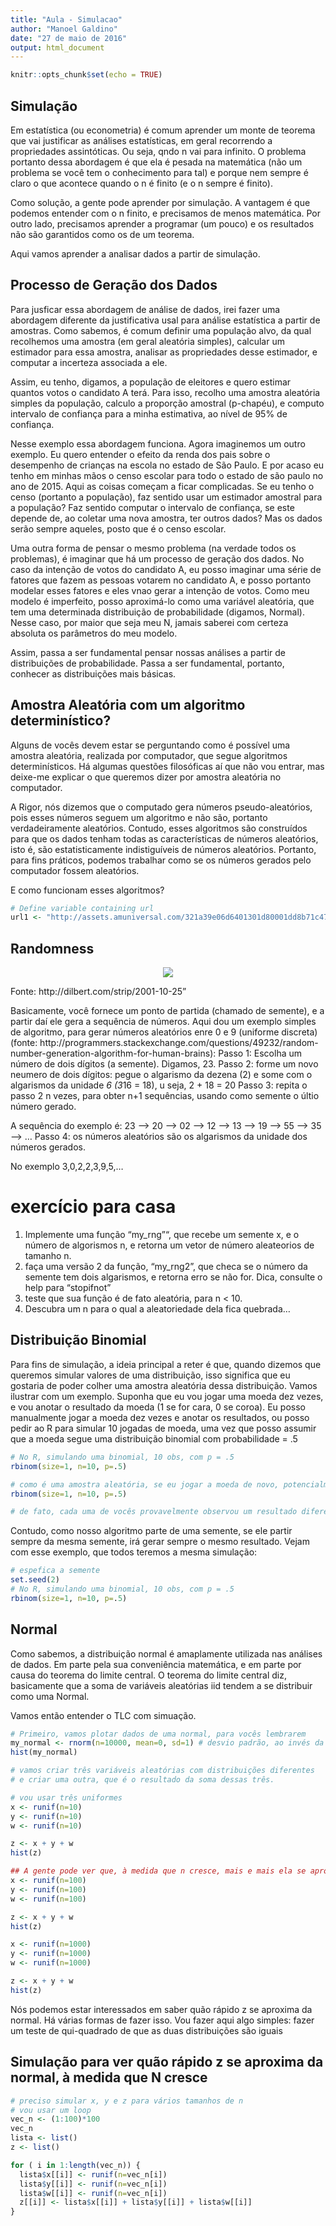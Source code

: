 ```yaml
---
title: "Aula - Simulacao"
author: "Manoel Galdino"
date: "27 de maio de 2016"
output: html_document
---
```


```r
knitr::opts_chunk$set(echo = TRUE)
```

## Simulação

Em estatística (ou econometria) é comum aprender um monte de teorema que vai justificar as análises estatísticas, em geral recorrendo a propriedades assintóticas. Ou seja, qndo n vai para infinito. O problema portanto dessa abordagem é que ela é pesada na matemática (não um problema se você tem o conhecimento para tal) e porque nem sempre é claro o que acontece quando o n é finito (e o n sempre é finito).

Como solução, a gente pode aprender por simulação. A vantagem é que podemos entender com o n finito, e precisamos de menos matemática. Por outro lado, precisamos aprender a programar (um pouco) e os resultados não são garantidos como os de um teorema.

Aqui vamos aprender a analisar dados a partir de simulação.

## Processo de Geração dos Dados
Para jusficar essa abordagem de análise de dados, irei fazer uma abordagem diferente da justificativa usal para análise estatística a partir de amostras. Como sabemos, é comum definir uma população alvo, da qual recolhemos uma amostra (em geral aleatória simples), calcular um estimador para essa amostra, analisar as propriedades desse estimador, e computar a incerteza associada a ele.

Assim, eu tenho, digamos, a população de eleitores e quero estimar quantos votos o candidato A terá. Para isso, recolho uma amostra aleatória simples da população, calculo a proporção amostral (p-chapéu), e computo intervalo de confiança para a minha estimativa, ao nível de 95% de confiança.

Nesse exemplo essa abordagem funciona. Agora imaginemos um outro exemplo. Eu quero entender o efeito da renda dos pais sobre o desempenho de crianças na escola no estado de São Paulo. E por acaso eu tenho em minhas mãos o censo escolar para todo o estado de são paulo no ano de 2015. Aqui as coisas começam a ficar complicadas. Se eu tenho o censo (portanto a população), faz sentido usar um estimador amostral para a população? Faz sentido computar o intervalo de confiança, se este depende de, ao coletar uma nova amostra, ter outros dados? Mas os dados serão sempre aqueles, posto que é o censo escolar.

Uma outra forma de pensar o mesmo problema (na verdade todos os problemas), é imaginar que há um processo de geração dos dados. No caso da intenção de votos do candidato A, eu posso imaginar uma série de fatores que fazem as pessoas votarem no candidato A, e posso portanto modelar esses fatores e eles vnao gerar a intenção de votos. Como meu modelo é imperfeito, posso aproximá-lo como uma variável aleatória, que tem uma determinada distribuição de probabilidade (digamos, Normal). Nesse caso, por maior que seja meu N, jamais saberei com certeza absoluta os parâmetros do meu modelo. 

Assim, passa a ser fundamental pensar nossas análises a partir de distribuições de probabilidade. Passa a ser fundamental, portanto, conhecer as distribuições mais básicas.

## Amostra Aleatória com um algoritmo determinístico?
Alguns de vocês devem estar se perguntando como é possível uma amostra aleatória, realizada por computador, que segue algoritmos determinísticos. Há algumas questões filosóficas aí que não vou entrar, mas deixe-me explicar o que queremos dizer por amostra aleatória no computador.

A Rigor, nós dizemos que o computado gera números pseudo-aleatórios, pois esses números seguem um algoritmo e não são, portanto verdadeiramente aleatórios. Contudo, esses algoritmos são construídos para que os dados tenham todas as características de números aleatórios, isto é, são estatisticamente indistiguíveis de números aleatórios. Portanto, para fins práticos, podemos trabalhar como se os números gerados pelo computador fossem aleatórios.

E como funcionam esses algoritmos?

```r
# Define variable containing url
url1 <- "http://assets.amuniversal.com/321a39e06d6401301d80001dd8b71c47.png"

```
## Randomness
<center><img src="`r url1`"></center>
Fonte: http://dilbert.com/strip/2001-10-25"

Basicamente, você fornece um ponto de partida (chamado de semente), e a partir daí ele gera a sequência de números. Aqui dou um exemplo simples de algoritmo, para gerar números aleatórios enre 0 e 9 (uniforme discreta) (fonte: http://programmers.stackexchange.com/questions/49232/random-number-generation-algorithm-for-human-brains):
Passo 1:
Escolha um número de dois dígitos (a semente). Digamos, 23.
Passo 2: forme um novo neumero de dois dígitos: pegue o algarismo da dezena (2) e some com o algarismos da unidade *6 (3*16 = 18), u seja, 2 + 18 = 20
Passo 3: repita o passo 2 n vezes, para obter n+1 sequências, usando como semente o últio número gerado.

A sequência do exemplo é: 23 --> 20 --> 02 --> 12 --> 13 --> 19 --> 55 --> 35 --> ...
Passo 4: os números aleatórios são os algarismos da unidade dos números gerados.

No exemplo 3,0,2,2,3,9,5,...

# exercício para casa
1. Implemente uma função "my_rng"", que recebe um semente x, e o número de algorismos n, e retorna um vetor de número aleateorios de tamanho n.
2. faça uma versão 2 da função, "my_rng2", que checa se o número da semente tem dois algarismos, e retorna erro se não for. Dica, consulte o help para "stopifnot"
3. teste que sua função é de fato aleatória, para n < 10.
4. Descubra um n para o qual a aleatoriedade dela fica quebrada...


## Distribuição Binomial
Para fins de simulação, a ideia principal a reter é que, quando dizemos que queremos simular valores de uma distribuição, isso significa que eu gostaria de poder colher uma amostra aleatória dessa distribuição. Vamos ilustrar com um exemplo.
Suponha que eu vou jogar uma moeda dez vezes, e vou anotar o resultado da moeda (1 se for cara, 0 se coroa). 
Eu posso manualmente jogar a moeda dez vezes e anotar os resultados, ou posso pedir ao R para simular 10 jogadas de moeda, uma vez que posso assumir que a moeda segue uma distribuição binomial com probabilidade = .5

```r
# No R, simulando uma binomial, 10 obs, com p = .5
rbinom(size=1, n=10, p=.5)

# como é uma amostra aleatória, se eu jogar a moeda de novo, potencialmente vou observar outros resultados. no R é a mesma coisa
rbinom(size=1, n=10, p=.5)

# de fato, cada uma de vocês provavelmente observou um resultado diferente no computador de vocês. Isso se deve ao fato de que a amostra é aleatória.
```

Contudo, como nosso algoritmo parte de uma semente, se ele partir sempre da mesma semente, irá gerar sempre o mesmo resultado.
Vejam com esse exemplo, que todos teremos a mesma simulação:

```r
# espefica a semente
set.seed(2)
# No R, simulando uma binomial, 10 obs, com p = .5
rbinom(size=1, n=10, p=.5)
```

## Normal
Como sabemos, a distribuição normal é amaplamente utilizada nas análises de dados.
Em parte pela sua conveniência matemática, e em parte por causa do teorema do limite central. O teorema do limite central diz, basicamente que a soma de variáveis aleatórias iid tendem a se distribuir como uma Normal.

Vamos então entender o TLC com simuação.

```r

# Primeiro, vamos plotar dados de uma normal, para vocês lembrarem
my_normal <- rnorm(n=10000, mean=0, sd=1) # desvio padrão, ao invés da variância, como é usual. Cuidado!
hist(my_normal)

# vamos criar três variáveis aleatórias com distribuições diferentes
# e criar uma outra, que é o resultado da soma dessas três.

# vou usar três uniformes
x <- runif(n=10)
y <- runif(n=10)
w <- runif(n=10)

z <- x + y + w
hist(z)

## A gente pode ver que, à medida que n cresce, mais e mais ela se aproxima da normal
x <- runif(n=100)
y <- runif(n=100)
w <- runif(n=100)

z <- x + y + w
hist(z)

x <- runif(n=1000)
y <- runif(n=1000)
w <- runif(n=1000)

z <- x + y + w
hist(z)
```

Nós podemos estar interessados em saber quão rápido z se aproxima da normal. Há várias formas de fazer isso.
Vou fazer aqui algo simples: fazer um teste de qui-quadrado de que as duas distribuições são iguais

## Simulação para ver quão rápido z se aproxima da normal, à medida que N cresce
```r

# preciso simular x, y e z para vários tamanhos de n
# vou usar um loop
vec_n <- (1:100)*100
vec_n
lista <- list()
z <- list()

for ( i in 1:length(vec_n)) {
  lista$x[[i]] <- runif(n=vec_n[i])
  lista$y[[i]] <- runif(n=vec_n[i])
  lista$w[[i]] <- runif(n=vec_n[i])
  z[[i]] <- lista$x[[i]] + lista$y[[i]] + lista$w[[i]]
}

```

